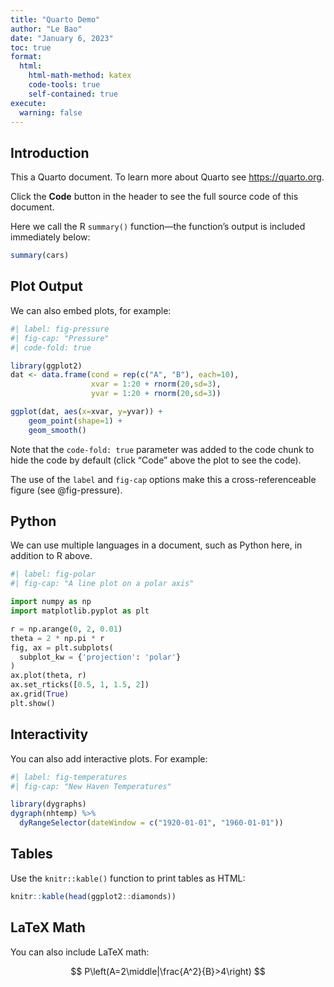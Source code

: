 ```yaml
---
title: "Quarto Demo"
author: "Le Bao"
date: "January 6, 2023"
toc: true
format:
  html:
    html-math-method: katex
    code-tools: true
    self-contained: true
execute:
  warning: false
---
```


## Introduction

This a Quarto document. To learn more about Quarto see <https://quarto.org>.

Click the **Code** button in the header to see the full source code of this document.

Here we call the R `summary()` function---the function's output is included immediately below:

```r
summary(cars)
```

## Plot Output

We can also embed plots, for example:

```r
#| label: fig-pressure
#| fig-cap: "Pressure"
#| code-fold: true

library(ggplot2)
dat <- data.frame(cond = rep(c("A", "B"), each=10),
                  xvar = 1:20 + rnorm(20,sd=3),
                  yvar = 1:20 + rnorm(20,sd=3))

ggplot(dat, aes(x=xvar, y=yvar)) +
    geom_point(shape=1) + 
    geom_smooth() 
```

Note that the `code-fold: true` parameter was added to the code chunk to hide the code by default (click "Code" above the plot to see the code).

The use of the `label` and `fig-cap` options make this a cross-referenceable figure (see @fig-pressure).


## Python

We can use multiple languages in a document, such as Python here, in addition to R above.

```python
#| label: fig-polar
#| fig-cap: "A line plot on a polar axis"

import numpy as np
import matplotlib.pyplot as plt

r = np.arange(0, 2, 0.01)
theta = 2 * np.pi * r
fig, ax = plt.subplots(
  subplot_kw = {'projection': 'polar'} 
)
ax.plot(theta, r)
ax.set_rticks([0.5, 1, 1.5, 2])
ax.grid(True)
plt.show()
```




## Interactivity

You can also add interactive plots. For example:

```r
#| label: fig-temperatures
#| fig-cap: "New Haven Temperatures"

library(dygraphs)
dygraph(nhtemp) %>% 
  dyRangeSelector(dateWindow = c("1920-01-01", "1960-01-01"))
```

## Tables

Use the `knitr::kable()` function to print tables as HTML:

```r
knitr::kable(head(ggplot2::diamonds))
```


## LaTeX Math

You can also include LaTeX math:

$$
P\left(A=2\middle|\frac{A^2}{B}>4\right)
$$